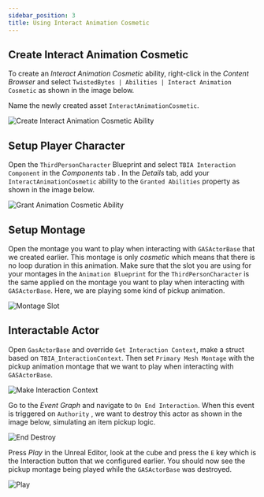 ```yaml
---
sidebar_position: 3
title: Using Interact Animation Cosmetic
---
```


## Create Interact Animation Cosmetic

To create an *Interact Animation Cosmetic* ability, right-click in the *Content Browser*
and select `TwistedBytes | Abilities | Interact Animation Cosmetic` as shown in the image below.

Name the newly created asset `InteractAnimationCosmetic`.

![Create Interact Animation Cosmetic Ability](_static/img/cosmetic/01_ability_cosmetic.png)

## Setup Player Character

Open the `ThirdPersonCharacter` Blueprint and select `TBIA Interaction Component` in the *Components*
tab <Step text="1"/>. In the *Details* tab, add your `InteractAnimationCosmetic` ability to the
`Granted Abilities` property <Step text="2"/> as shown in the image below.

![Grant Animation Cosmetic Ability](_static/img/cosmetic/02_grant_cosmetic.png)

## Setup Montage

Open the montage you want to play when interacting with `GASActorBase` that we created earlier. This montage is
only *cosmetic* which means that there is no loop duration in this animation. Make sure that the slot <Step text="1"/>
you are using for your montages in the `Animation Blueprint` for the `ThirdPersonCharacter` is the same applied
on the montage <Step text="2"/> you want to play when interacting with `GASActorBase`.
Here, we are playing some kind of pickup animation.

![Montage Slot](_static/img/cosmetic/03_montage_slot.png)

## Interactable Actor

Open `GasActorBase` and override `Get Interaction Context`, make a struct based on `TBIA_InteractionContext`.
Then set `Primary Mesh Montage` <Step text="1"/> with the pickup animation montage that we want to play when
interacting with `GASActorBase`.

![Make Interaction Context](_static/img/cosmetic/04_make_interaction_context.png)

Go to the *Event Graph* and navigate to `On End Interaction`. When this event is triggered on
`Authority` <Step text="1"/>, we want to destroy <Step text="2"/> this actor as shown in the image below,
simulating an item pickup logic.

![End Destroy](_static/img/cosmetic/05_end_destroy.png)

Press *Play* in the Unreal Editor, look at the cube and press the `E` key which is the Interaction button that
we configured earlier. You should now see the pickup montage being played while the `GASActorBase` was destroyed.

![Play](_static/img/cosmetic/06_play.png)
